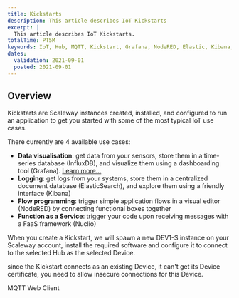 ```yaml
---
title: Kickstarts
description: This article describes IoT Kickstarts
excerpt: |
  This article describes IoT Kickstarts.
totalTime: PT5M
keywords: IoT, Hub, MQTT, Kickstart, Grafana, NodeRED, Elastic, Kibana, FaaS, Serverless
dates:
  validation: 2021-09-01
  posted: 2021-09-01
---
```

## Overview

Kickstarts are Scaleway instances created, installed, and configured to run an application to get you started with some of the most typical IoT use cases.

There currently are 4 available use cases:
- **Data visualisation**: get data from your sensors, store them in a time-series database (InfluxDB), and visualize them using a dashboarding tool (Grafana). [Learn more...]()
- **Logging**: get logs from your systems, store them in a centralized document database (ElasticSearch), and explore them using a friendly interface (Kibana)
- **Flow programming**: trigger simple application flows in a visual editor (NodeRED) by connecting functional boxes together
- **Function as a Service**: trigger your code upon receiving messages with a FaaS framework (Nuclio)

When you create a Kickstart, we will spawn a new DEV1-S instance on your Scaleway account, install the required software and configure it to connect to the selected Hub as the selected Device.

<Message type="requirement">

since the Kickstart connects as an existing Device, it can't get its Device certificate, you need to allow insecure connections for this Device.

</Message>

<Navigation title="See Also">
  <PreviousButton to="/iot/iot-hub/reference-content/webclient/">MQTT Web Client</PreviousButton>
</Navigation>
